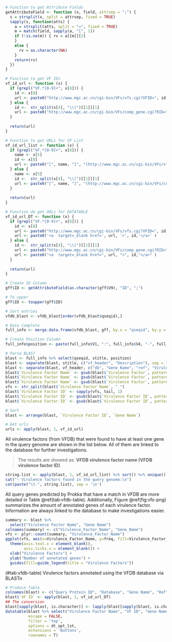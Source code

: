 ```r
# Function to get Attribute Fields
getAttributeField <- function (x, field, attrsep = ";") { 
  s = strsplit(x, split = attrsep, fixed = TRUE) 
  sapply(s, function(atts) { 
    a = strsplit(atts, split = "=", fixed = TRUE) 
    m = match(field, sapply(a, "[", 1)) 
    if (!is.na(m)) { rv = a[[m]][2] 
    } 
    else { 
      rv = as.character(NA) 
    } 
    return(rv) 
  }) 
}

# Function to get VF IDs
vf_id_url <- function (x) {
  if (grepl("VF.*[0-9]+", x[8])) {
    id <- x[8]
    url <- paste0("http://www.mgc.ac.cn/cgi-bin/VFs/vfs.cgi?VFID=", id, "#", id)
  } else {
    id <-  str_split(x[4], "\\(")[[1]][1]
    url <- paste0("http://www.mgc.ac.cn/cgi-bin/VFs/comp_gene.cgi?RID=", id)
  }
  
  return(url)
}

# Function to get URLs for VF List
vf_id_url_list <- function (x) {
  if (grepl("VF.*[0-9]+", x[8])) {
    name <- x[5]
    id <- x[8]
    url <- paste0("[", name, "]", "(http://www.mgc.ac.cn/cgi-bin/VFs/vfs.cgi?VFID=", id, "#", id, ")")
  } else {
    name <- x[5]
    id <-  str_split(x[4], "\\(")[[1]][1]
    url <- paste0("[", name, "]", "(http://www.mgc.ac.cn/cgi-bin/VFs/comp_gene.cgi?RID=", id, ")")
  }
  
  return(url)
}

# Function do get URLs for DATATABLE
vf_id_url_DT <- function (x) {
  if (grepl("VF.*[0-9]+", x[8])) {
    id <- x[8]
    url <- paste0("http://www.mgc.ac.cn/cgi-bin/VFs/vfs.cgi?VFID=", id, "#", id)
    url <- paste0('<a  target=_blank href=', url, '>', id,'</a>' )
  } else {
    id <-  str_split(x[4], "\\(")[[1]][1]
    url <- paste0("http://www.mgc.ac.cn/cgi-bin/VFs/comp_gene.cgi?RID=", id)
    url <- paste0("<a  target=_blank href=", url, ">", id,"</a>" )
  }
  
  return(url)
}

# Create ID Column
gff$ID <- getAttributeField(as.character(gff$V9), "ID", ";")

# To upper
gff$ID <- toupper(gff$ID)

# Sort entries
vfdb_blast <- vfdb_blast[order(vfdb_blast$qseqid),]

# Data Complete
full_info <- merge.data.frame(vfdb_blast, gff, by.x = "qseqid", by.y = "ID")

# Create Position Column
full_info$position <- paste(full_info$V1, ":", full_info$V4, "-", full_info$V5, sep = "")

# Parse BLAST
blast <- full_info %>% select(qseqid, stitle, position)
blast <- separate(blast, stitle, c("vf_header", "Description"), sep = " ", extra = "merge")
blast <- separate(blast, vf_header, c("db", "Gene Name", "ref", "Virulence Factor Name"), sep = "~~~", extra = "merge")
blast$`Virulence Factor Name` <- gsub(blast$`Virulence Factor`, pattern = "\\[", replacement = "")
blast$`Virulence Factor Name` <- gsub(blast$`Virulence Factor`, pattern = "\\]", replacement = "")
blast$`Virulence Factor Name` <- gsub(blast$`Virulence Factor`, pattern = "_", replacement = " ")
vfs <- str_split(blast$`Virulence Factor Name`, " ")
blast$`Virulence Factor ID` <- sapply(vfs, tail, 1)
blast$`Virulence Factor ID` <- gsub(blast$`Virulence Factor ID`, pattern = "\\(", replacement = "")
blast$`Virulence Factor ID` <- gsub(blast$`Virulence Factor ID`, pattern = "\\)", replacement = "")

# Sort
blast <- arrange(blast, `Virulence Factor ID`, `Gene Name`)

# Get urls
urls <- apply(blast, 1, vf_id_url)
```

All virulence factors (from VFDB) that were found to have at least one gene in the query genome are shown in the list below. All of them are linked to the database for further investigations.

> The results are showed as: **VFDB virulence factor name (VFDB virulence factor ID)**.

```r
string.list <- apply(blast, 1, vf_id_url_list) %>% sort() %>% unique()
cat("- Virulence factors found in the query genome:\n")
cat(paste("\t-", string.list), sep = '\n')
```

All query genes predicted by Prokka that have a match in VFDB are more detailed in Table \@ref(tab:vfdb-table). Additionally, Figure \@ref(fig:vfs-png) summarizes the amount of annotated genes of each virulence factor. Information are always linked to the database to make investigations easier.

```r
summary <- blast %>%
  select("Virulence Factor Name", "Gene Name")
colnames(summary) <- c("Virulence_Factor_Name", "Gene_Name")
vfs <- plyr::count(summary, "Virulence_Factor_Name")
ggplot(vfs, aes(x=Virulence_Factor_Name, y=freq, fill=Virulence_Factor_Name)) + geom_bar(stat = "identity") +
  theme(axis.text.x = element_blank(),
        axis.ticks.x = element_blank()) +
  xlab("Virulence Factors") +
  ylab("Number of annotated genes") +
  guides(fill=guide_legend(title = "Virulence Factors"))
```

<caption>(#tab:vfdb-table) Virulence factors annotated using the VFDB database via BLASTn</caption>
```r
# Produce Table
colnames(blast) <- c("Query Protein ID", "Database", "Gene Name", "Ref", "Virulence Factor Name", "Description", "Query Protein Coordinates", "VF ID")
blast$`VF ID` <- apply(blast, 1, vf_id_url_DT)
## The conversion
blast[sapply(blast, is.character)] <- lapply(blast[sapply(blast, is.character)], as.factor)
datatable(blast %>% select("Virulence Factor Name", "VF ID", "Gene Name", "Description", "Query Protein ID", "Query Protein Coordinates"),
          escape = FALSE,
          filter = 'top',
          options = dt_opt_lst,
          extensions = 'Buttons',
          rownames = T)
```